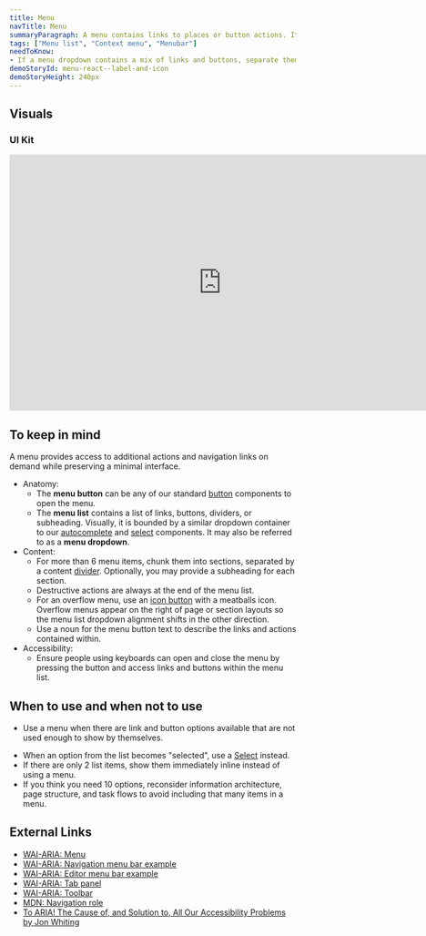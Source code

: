 ```yaml
---
title: Menu
navTitle: Menu
summaryParagraph: A menu contains links to places or button actions. It does NOT show a selected item at all and the menu button text never changes.
tags: ["Menu list", "Context menu", "Menubar"]
needToKnow:
- If a menu dropdown contains a mix of links and buttons, separate them with a content divider with links at the top and buttons at the bottom.
demoStoryId: menu-react--label-and-icon
demoStoryHeight: 240px
---
```



## Visuals

### UI Kit

<iframe style="border: none;" width="744" height="450" src="https://www.figma.com/embed?embed_host=share&url=https%3A%2F%2Fwww.figma.com%2Ffile%2Fe3TyAOZKfLg9cA01Iy1Mgm%2FKaizen-Site-embed%3Fnode-id%3D34373%253A45952&chrome=DOCUMENTATION" allowfullscreen></iframe>

## To keep in mind

A menu provides access to additional actions and navigation links on demand while preserving a minimal interface.

*   Anatomy:
    *   The **menu button** can be any of our standard [button](/components/button) components to open the menu.
    *   The **menu list** contains a list of links, buttons, dividers, or subheading. Visually, it is bounded by a similar dropdown container to our [autocomplete](/components/autocomplete) and [select](/components/select) components. It may also be referred to as a **menu dropdown**.
*   Content:
    *   For more than 6 menu items, chunk them into sections, separated by a content [divider](/components/divider). Optionally, you may provide a subheading for each section.
    *   Destructive actions are always at the end of the menu list.
    *   For an overflow menu, use an [icon button](/components/icon-button) with a meatballs icon. Overflow menus appear on the right of page or section layouts so the menu list dropdown alignment shifts in the other direction.
    *   Use a noun for the menu button text to describe the links and actions contained within.
*   Accessibility:
    *   Ensure people using keyboards can open and close the menu by pressing the button and access links and buttons within the menu list.

## When to use and when not to use

<WhenToUseAndWhenNotToUse>
<WhenToUse>

*   Use a menu when there are link and button options available that are not used enough to show by themselves.

</WhenToUse>
<WhenNotToUse>

*   When an option from the list becomes "selected", use a [Select](/components/select) instead.
*   If there are only 2 list items, show them immediately inline instead of using a menu.
*   If you think you need 10 options, reconsider information architecture, page structure, and task flows to avoid including that many items in a menu.

</WhenNotToUse>
</WhenToUseAndWhenNotToUse>

## External Links

- [WAI-ARIA: Menu](https://www.w3.org/TR/wai-aria-1.1/#menu)
- [WAI-ARIA: Navigation menu bar example](https://www.w3.org/TR/wai-aria-practices-1.1/examples/menubar/menubar-1/menubar-1.html)
- [WAI-ARIA: Editor menu bar example](https://www.w3.org/TR/wai-aria-practices-1.1/examples/menubar/menubar-2/menubar-2.html)
- [WAI-ARIA: Tab panel](https://www.w3.org/TR/wai-aria-practices-1.1/#tabpanel)
- [WAI-ARIA: Toolbar](https://www.w3.org/TR/wai-aria-1.1/#toolbar)
- [MDN: Navigation role](https://developer.mozilla.org/en-US/docs/Web/Accessibility/ARIA/Roles/Navigation_Role)
- [To ARIA! The Cause of, and Solution to, All Our Accessibility Problems by Jon Whiting](https://webaim.org/blog/aria-cause-solution/)

